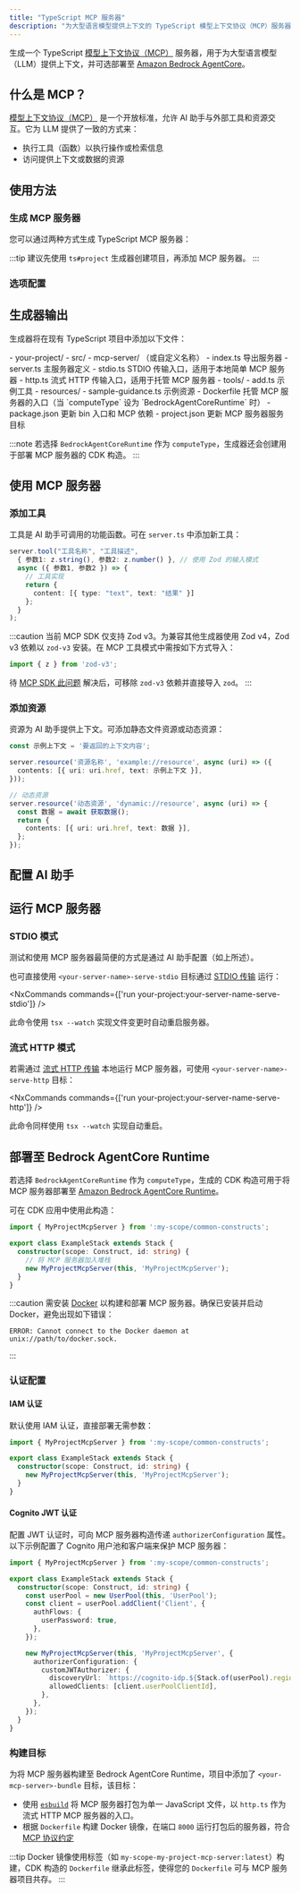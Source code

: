 ```yaml
---
title: "TypeScript MCP 服务器"
description: "为大型语言模型提供上下文的 TypeScript 模型上下文协议（MCP）服务器"
---
```





生成一个 TypeScript [模型上下文协议（MCP）](https://modelcontextprotocol.io/) 服务器，用于为大型语言模型（LLM）提供上下文，并可选部署至 [Amazon Bedrock AgentCore](https://docs.aws.amazon.com/bedrock-agentcore/latest/devguide/)。

## 什么是 MCP？

[模型上下文协议（MCP）](https://modelcontextprotocol.io/) 是一个开放标准，允许 AI 助手与外部工具和资源交互。它为 LLM 提供了一致的方式来：

- 执行工具（函数）以执行操作或检索信息
- 访问提供上下文或数据的资源

## 使用方法

### 生成 MCP 服务器

您可以通过两种方式生成 TypeScript MCP 服务器：

<RunGenerator generator="ts#mcp-server" />

:::tip
建议先使用 <Link path="/guides/typescript-project">`ts#project`</Link> 生成器创建项目，再添加 MCP 服务器。
:::

### 选项配置

<GeneratorParameters generator="ts#mcp-server" />

## 生成器输出

生成器将在现有 TypeScript 项目中添加以下文件：

<FileTree>
  - your-project/
    - src/
      - mcp-server/ （或自定义名称）
        - index.ts 导出服务器
        - server.ts 主服务器定义
        - stdio.ts STDIO 传输入口，适用于本地简单 MCP 服务器
        - http.ts 流式 HTTP 传输入口，适用于托管 MCP 服务器
        - tools/
          - add.ts 示例工具
        - resources/
          - sample-guidance.ts 示例资源
        - Dockerfile 托管 MCP 服务器的入口（当 `computeType` 设为 `BedrockAgentCoreRuntime` 时）
    - package.json 更新 bin 入口和 MCP 依赖
    - project.json 更新 MCP 服务器服务目标
</FileTree>

:::note
若选择 `BedrockAgentCoreRuntime` 作为 `computeType`，生成器还会创建用于部署 MCP 服务器的 CDK 构造。
:::

## 使用 MCP 服务器

### 添加工具

工具是 AI 助手可调用的功能函数。可在 `server.ts` 中添加新工具：

```typescript
server.tool("工具名称", "工具描述",
  { 参数1: z.string(), 参数2: z.number() }, // 使用 Zod 的输入模式
  async ({ 参数1, 参数2 }) => {
    // 工具实现
    return {
      content: [{ type: "text", text: "结果" }]
    };
  }
);
```

:::caution
当前 MCP SDK 仅支持 Zod v3。为兼容其他生成器使用 Zod v4，Zod v3 依赖以 `zod-v3` 安装。在 MCP 工具模式中需按如下方式导入：

```ts
import { z } from 'zod-v3';
```

待 [MCP SDK 此问题](https://github.com/modelcontextprotocol/typescript-sdk/issues/164) 解决后，可移除 `zod-v3` 依赖并直接导入 `zod`。
:::

### 添加资源

资源为 AI 助手提供上下文。可添加静态文件资源或动态资源：

```typescript
const 示例上下文 = '要返回的上下文内容';

server.resource('资源名称', 'example://resource', async (uri) => ({
  contents: [{ uri: uri.href, text: 示例上下文 }],
}));

// 动态资源
server.resource('动态资源', 'dynamic://resource', async (uri) => {
  const 数据 = await 获取数据();
  return {
    contents: [{ uri: uri.href, text: 数据 }],
  };
});
```

## 配置 AI 助手

<Snippet name="mcp/configuration" parentHeading="Configuring with AI Assistants" />

## 运行 MCP 服务器

### STDIO 模式

测试和使用 MCP 服务器最简便的方式是通过 AI 助手配置（如上所述）。

也可直接使用 `<your-server-name>-serve-stdio` 目标通过 [STDIO 传输](https://modelcontextprotocol.io/docs/concepts/transports#standard-input%2Foutput-stdio) 运行：

<NxCommands commands={['run your-project:your-server-name-serve-stdio']} />

此命令使用 `tsx --watch` 实现文件变更时自动重启服务器。

### 流式 HTTP 模式

若需通过 [流式 HTTP 传输](https://modelcontextprotocol.io/docs/concepts/transports#streamable-http) 本地运行 MCP 服务器，可使用 `<your-server-name>-serve-http` 目标：

<NxCommands commands={['run your-project:your-server-name-serve-http']} />

此命令同样使用 `tsx --watch` 实现自动重启。

## 部署至 Bedrock AgentCore Runtime

若选择 `BedrockAgentCoreRuntime` 作为 `computeType`，生成的 CDK 构造可用于将 MCP 服务器部署至 [Amazon Bedrock AgentCore Runtime](https://docs.aws.amazon.com/bedrock-agentcore/latest/devguide/agents-tools-runtime.html)。

可在 CDK 应用中使用此构造：

```ts {6}
import { MyProjectMcpServer } from ':my-scope/common-constructs';

export class ExampleStack extends Stack {
  constructor(scope: Construct, id: string) {
    // 将 MCP 服务器加入堆栈
    new MyProjectMcpServer(this, 'MyProjectMcpServer');
  }
}
```

:::caution
需安装 [Docker](https://www.docker.com/) 以构建和部署 MCP 服务器。确保已安装并启动 Docker，避免出现如下错误：

```
ERROR: Cannot connect to the Docker daemon at unix://path/to/docker.sock.
```
:::

### 认证配置

#### IAM 认证

默认使用 IAM 认证，直接部署无需参数：

```ts {5}
import { MyProjectMcpServer } from ':my-scope/common-constructs';

export class ExampleStack extends Stack {
  constructor(scope: Construct, id: string) {
    new MyProjectMcpServer(this, 'MyProjectMcpServer');
  }
}
```

#### Cognito JWT 认证

配置 JWT 认证时，可向 MCP 服务器构造传递 `authorizerConfiguration` 属性。以下示例配置了 Cognito 用户池和客户端来保护 MCP 服务器：

```ts {14-17}
import { MyProjectMcpServer } from ':my-scope/common-constructs';

export class ExampleStack extends Stack {
  constructor(scope: Construct, id: string) {
    const userPool = new UserPool(this, 'UserPool');
    const client = userPool.addClient('Client', {
      authFlows: {
        userPassword: true,
      },
    });

    new MyProjectMcpServer(this, 'MyProjectMcpServer', {
      authorizerConfiguration: {
        customJWTAuthorizer: {
          discoveryUrl: `https://cognito-idp.${Stack.of(userPool).region}.amazonaws.com/${userPool.userPoolId}/.well-known/openid-configuration`,
          allowedClients: [client.userPoolClientId],
        },
      },
    });
  }
}
```

### 构建目标

为将 MCP 服务器构建至 Bedrock AgentCore Runtime，项目中添加了 `<your-mcp-server>-bundle` 目标，该目标：

- 使用 [`esbuild`](https://esbuild.github.io/) 将 MCP 服务器打包为单一 JavaScript 文件，以 `http.ts` 作为流式 HTTP MCP 服务器的入口。
- 根据 `Dockerfile` 构建 Docker 镜像，在端口 `8000` 运行打包后的服务器，符合 [MCP 协议约定](https://docs.aws.amazon.com/bedrock-agentcore/latest/devguide/runtime-service-contract.html#mcp-protocol-contract)

:::tip
Docker 镜像使用标签（如 `my-scope-my-project-mcp-server:latest`）构建，CDK 构造的 `Dockerfile` 继承此标签，使得您的 `Dockerfile` 可与 MCP 服务器项目共存。
:::